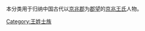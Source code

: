 {{Catnav|頁面分類|历史|歷史學|系譜學|漢族姓氏|王姓}}
{{Catnav|頁面分類|人文學科|歷史學|系譜學|漢族姓氏|王姓}}
{{Catnav|頁面分類|人类学|文化人类学|家世與傳承|系譜學|漢族姓氏|王姓}}

本分类用于归纳中国古代以[[京兆郡|京兆郡]]为[[郡望|郡望]]的[[京兆王氏|京兆王氏]]人物。

[[Category:王姓士族|Category:王姓士族]]